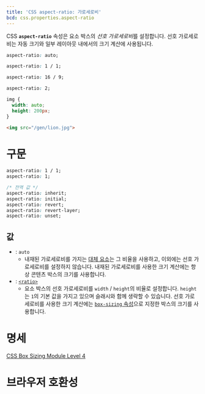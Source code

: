 ```yaml
---
title: 'CSS aspect-ratio: 가로세로비'
bcd: css.properties.aspect-ratio
---
```


CSS **`aspect-ratio`** 속성은 요소 박스의 *선호 가로세로비*를 설정합니다. 선호 가로세로비는 자동 크기와 일부 레이아웃 내에서의 크기 계산에 사용됩니다.

<CSSDemo selector="img{$}">

```css
aspect-ratio: auto;
```

```css
aspect-ratio: 1 / 1;
```

```css
aspect-ratio: 16 / 9;
```

```css
aspect-ratio: 2;
```

```css hidden
img {
  width: auto;
  height: 200px;
}
```

```html
<img src="/gen/lion.jpg">
```

</CSSDemo>

# 구문

```css
aspect-ratio: 1 / 1;
aspect-ratio: 1;

/* 전역 값 */
aspect-ratio: inherit;
aspect-ratio: initial;
aspect-ratio: revert;
aspect-ratio: revert-layer;
aspect-ratio: unset;
```

## 값

- : `auto`
  - 내재된 가로세로비를 가지는 [대체 요소](https://developer.mozilla.org/en-US/docs/Web/CSS/Replaced_element)는 그 비율을 사용하고, 이외에는 선호 가로세로비를 설정하지 않습니다. 내재된 가로세로비를 사용한 크기 계산에는 항상 콘텐츠 박스의 크기를 사용합니다.
- : [`<ratio>`](https://developer.mozilla.org/en-US/docs/Web/CSS/ratio)
  - 요소 박스의 선호 가로세로비를 `width` / `height`의 비율로 설정합니다. `height`는 `1`의 기본 값을 가지고 있으며 슬래시와 함께 생략할 수 있습니다. 선호 가로세로비를 사용한 크기 계산에는 [`box-sizing` 속성](https://developer.mozilla.org/en-US/docs/Web/CSS/box-sizing)으로 지정한 박스의 크기를 사용합니다.

# 명세

[CSS Box Sizing Module Level 4](https://drafts.csswg.org/css-sizing-4/#aspect-ratio)

# 브라우저 호환성

<BrowserCompat data={props.bcd} />
